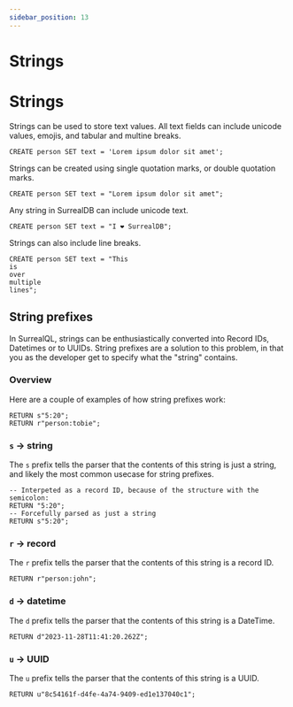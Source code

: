```yaml
---
sidebar_position: 13
---
```


# Strings

# Strings

Strings can be used to store text values. All text fields can include unicode values, emojis, and tabular and multine breaks.

```surql
CREATE person SET text = 'Lorem ipsum dolor sit amet';
```

Strings can be created using single quotation marks, or double quotation marks.

```surql
CREATE person SET text = "Lorem ipsum dolor sit amet";
```

Any string in SurrealDB can include unicode text.

```surql
CREATE person SET text = "I ❤️ SurrealDB";
```

Strings can also include line breaks.

```surql
CREATE person SET text = "This
is
over
multiple
lines";
```

## String prefixes

In SurrealQL, strings can be enthusiastically converted into Record IDs, Datetimes or to UUIDs. 
String prefixes are a solution to this problem, in that you as the developer get to specify what the "string" contains.

### Overview

Here are a couple of examples of how string prefixes work:

```surql
RETURN s"5:20";
RETURN r"person:tobie";
```

### `s` -> string

The `s` prefix tells the parser that the contents of this string is just a string, and likely the most common usecase for string prefixes.

```surql
-- Interpeted as a record ID, because of the structure with the semicolon:
RETURN "5:20";
-- Forcefully parsed as just a string
RETURN s"5:20";
```

### `r` -> record

The `r` prefix tells the parser that the contents of this string is a record ID.

```surql
RETURN r"person:john";
```

### `d` -> datetime

The `d` prefix tells the parser that the contents of this string is a DateTime.

```surql
RETURN d"2023-11-28T11:41:20.262Z";
```

### `u` -> UUID

The `u` prefix tells the parser that the contents of this string is a UUID.

```surql
RETURN u"8c54161f-d4fe-4a74-9409-ed1e137040c1";
```